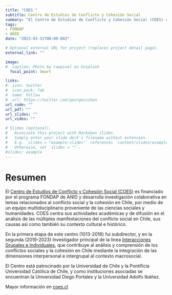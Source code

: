 ```yaml
---
title: "COES "
subtitle: Centro de Estudios de Conflicto y Cohesión Social
summary: "El Centro de Estudios de Conflicto y Cohesión Social (COES) es financiado por el programa FONDAP de ANID y  desarrolla investigación colaborativa en temas relacionados al conflicto social y la cohesión en Chile, por medio de un equipo multidisciplinario proveniente de las ciencias sociales y humanidades. "
tags:
- FONDAP
- ANID
date: "2023-03-31T00:00:00Z"

# Optional external URL for project (replaces project detail page).
external_link: ""

image:
#  caption: Photo by rawpixel on Unsplash
  focal_point: Smart

links:
#- icon: twitter
#  icon_pack: fab
#  name: Follow
#  url: https://twitter.com/georgecushen
url_code: ""
url_pdf: ""
url_slides: ""
url_video: ""

# Slides (optional).
#   Associate this project with Markdown slides.
#   Simply enter your slide deck's filename without extension.
#   E.g. `slides = "example-slides"` references `content/slides/example-slides.md`.
#   Otherwise, set `slides = ""`.
#slides: example
---
```

# Resumen

El [Centro de Estudios de Conflicto y Cohesión Social (COES)](https://coes.cl/) es financiado por el programa FONDAP de ANID y  desarrolla investigación colaborativa en temas relacionados al conflicto social y la cohesión en Chile, por medio de un equipo multidisciplinario proveniente de las ciencias sociales y humanidades. COES centra sus actividades académicas y de difusión en el análisis de las múltiples manifestaciones del conflicto social en Chile, sus causas así como también su contexto cultural e histórico.

En la primera etapa de este centro (1013-2018) fui subdirector, y en la segunda (2019-2023) Investigador principal de la línea [Interacciones Grupales e Individuales](https://coes.cl/interacciones-grupales-e-individuales/), que contribuye al análisis y comprensión de los conflictos sociales y la cohesión en Chile mediante la integración de las dimensiones interpersonal e intergrupal al contexto macrosocial.

El Centro está patrocinado por la Universidad de Chile y la Pontificia Universidad Católica de Chile, y como instituciones asociadas se encuentran la Universidad Diego Portales y la Universidad Adolfo Ibáñez.

Mayor información en [coes.cl](https://coes.cl/)
